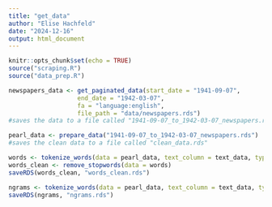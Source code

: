 ```yaml
---
title: "get_data"
author: "Elise Hachfeld"
date: "2024-12-16"
output: html_document
---
```


```r
knitr::opts_chunk$set(echo = TRUE)
source("scraping.R")
source("data_prep.R")
```

```r
newspapers_data <- get_paginated_data(start_date = "1941-09-07",
                   end_date = "1942-03-07",
                   fa = "language:english",
                   file_path = "data/newspapers.rds")
#saves the data to a file called "1941-09-07_to_1942-03-07_newspapers.rds"

pearl_data <- prepare_data("1941-09-07_to_1942-03-07_newspapers.rds")
#saves the clean data to a file called "clean_data.rds"

words <- tokenize_words(data = pearl_data, text_column = text_data, type = "words")
words_clean <- remove_stopwords(data = words)
saveRDS(words_clean, "words_clean.rds")

ngrams <- tokenize_words(data = pearl_data, text_column = text_data, type = "ngrams")
saveRDS(ngrams, "ngrams.rds")


```
